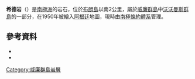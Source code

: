{{coord|64|59|S|63|47|W|source:GNIS|display=title}}

'''希德岩'''（{{lang-en|Heed Rock}}）是[[南極洲|南極洲]]的岩石，位於[[布朗島|布朗島]]以南2公里，屬於[[威廉群島|威廉群島]]中[[沃沃曼斯群島|沃沃曼斯群島]]的一部分，在1950年被繪入[[阿根廷|阿根廷]]地圖，現時由[[南極條約體系|南極條約體系]]管理。

==參考資料==
*{{cite gnis | type = antarid | id = 6560| name = Heed Rock | accessdate = 2012-06-06}}
*{{usgs-gazetteer|id=6560}}

{{DEFAULTSORT:Heed Rock}}
[[Category:威廉群島岩層|Category:威廉群島岩層]]


{{WilhelmArchipelago-geo-stub}}